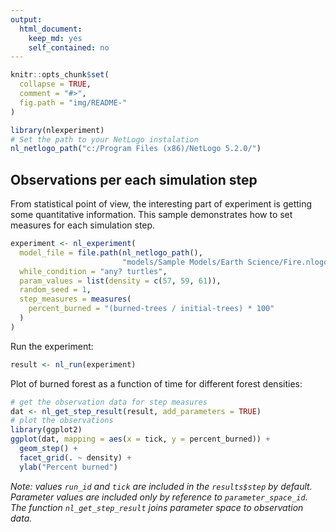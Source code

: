 ```yaml
---
output: 
  html_document: 
    keep_md: yes
    self_contained: no
---
```


```r
knitr::opts_chunk$set(
  collapse = TRUE,
  comment = "#>",
  fig.path = "img/README-"
)
```


```r
library(nlexperiment)
# Set the path to your NetLogo instalation
nl_netlogo_path("c:/Program Files (x86)/NetLogo 5.2.0/") 
```


## Observations per each simulation step
From statistical point of view, the interesting part of experiment is 
getting some quantitative information. 
This sample demonstrates how to set measures
for each simulation step.
```r
experiment <- nl_experiment(
  model_file = file.path(nl_netlogo_path(), 
                         "models/Sample Models/Earth Science/Fire.nlogo"), 
  while_condition = "any? turtles",
  param_values = list(density = c(57, 59, 61)),
  random_seed = 1,
  step_measures = measures(
    percent_burned = "(burned-trees / initial-trees) * 100"
  )
)
```

Run the experiment:
```r
result <- nl_run(experiment)
```

Plot of burned forest as a function of time for different forest densities:
```r
# get the observation data for step measures
dat <- nl_get_step_result(result, add_parameters = TRUE) 
# plot the observations
library(ggplot2)
ggplot(dat, mapping = aes(x = tick, y = percent_burned)) + 
  geom_step() +
  facet_grid(. ~ density) +
  ylab("Percent burned")
```

*Note: values `run_id` and `tick` are included in the `results$step` by default.
Parameter values are included only by reference to `parameter_space_id`. The 
function `nl_get_step_result` joins parameter space to observation data.*

